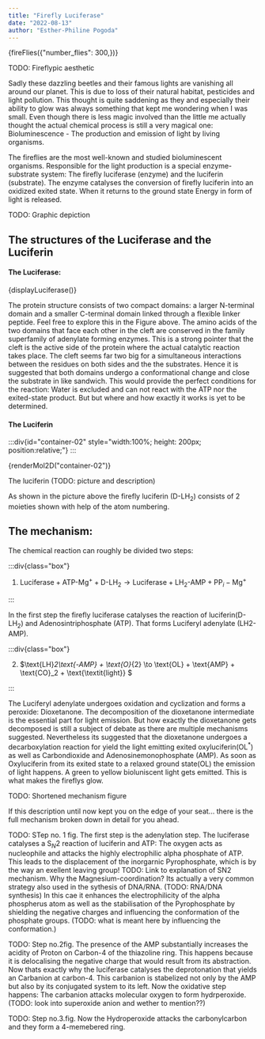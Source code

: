 ```yaml
---
title: "Firefly Luciferase"
date: "2022-08-13"
author: "Esther-Philine Pogoda"
---
```


{fireFlies({"number_flies": 300,})}

TODO: Fireflypic aesthetic

Sadly these dazzling beetles and their famous lights are vanishing all around our planet.
This is due to loss of their natural habitat, pesticides and light pollution. This thought is quite saddening as they and especially their ability to glow was always something that kept me wondering when I was small.
Even though there is less magic involved than the little me actually thought the actual chemical process is still a very magical one:
Bioluminescence - The production and emission of light by living organisms.

The fireflies are the most well-known and studied bioluminescent organisms. Responsible for the light production is a special enzyme-substrate system: The firefly luciferase (enzyme) and the luciferin (substrate).
The enzyme catalyses the conversion of firefly luciferin into an oxidized exited state. When it returns to the ground state Energy in form of light is released.

TODO: Graphic depiction

<div
  id="container-01"
  className={"mol-container"}
  style={{
    width: "100%",
    height: "600px",
    position: "relative",
  }}
></div>

## The structures of the Luciferase and the Luciferin

#### The Luciferase:

{displayLuciferase()}

The protein structure consists of two compact domains: a larger N-terminal domain and a smaller C-terminal domain linked through a flexible linker peptide. Feel free to explore this in the Figure above.
The amino acids of the two domains that face each other in the cleft are conserved in the family superfamily of adenylate forming enzymes.
This is a strong pointer that the cleft is the active side of the protein where the actual catalytic reaction takes place. The cleft seems far two big for a simultaneous interactions between the residues on both sides and the the substrates.
Hence it is suggested that both domains undergo a conformational change and close the substrate in like sandwich.
This would provide the perfect conditions for the reaction: Water is excluded and can not react with the ATP nor the exited-state product.
But but where and how exactly it works is yet to be determined.

#### The Luciferin

:::div{id="container-02" style="width:100%; height: 200px; position:relative;"}
:::

<script src="/kekule.min.js"></script>

{renderMol2D("container-02")}

The luciferin (TODO: picture and description)

As shown in the picture above the firefly luciferin (D-LH$_2$) consists of 2 moieties shown with help of the atom numbering.

## The mechanism:

The chemical reaction can roughly be divided two steps:

:::div{class="box"}

1. $\text{Luciferase} + \text{ATP-Mg}^+ + \text{D-LH}_2 \to \text{Luciferase} + \text{LH}_2\text{-AMP} + \text{PP}_i-\text{Mg}^+$

:::

In the first step the firefly luciferase catalyses the reaction of luciferin(D-LH$_2$) and Adenosintriphosphate (ATP). That forms Luciferyl adenylate (LH2-AMP).

:::div{class="box"}

2. $\text{LH}_2\text{-AMP} + \text{O}_{2} \to \text{OL} + \text{AMP} + \text{CO}_2 + \text{\textit{light}} $

:::

The Luciferyl adenylate undergoes oxidation and cyclization and forms a peroxide: Dioxetanone. The decomposition of the dioxetanone intermediate is the essential part for light emission.
But how exactly the dioxetanone gets decomposed is still a subject of debate as there are multiple mechanisms suggested. Nevertheless its suggested
that the dioxetanone undergoes a decarboxylation reaction for yield the light emitting exited oxyluciferin(OL$^*$) as well as Carbondioxide and Adenosinemonophosphate (AMP).
As soon as Oxyluciferin from its exited state to a relaxed ground state(OL) the emission of light happens.
A green to yellow bioluniscent light gets emitted. This is what makes the fireflys glow.

TODO: Shortened mechanism figure

If this description until now kept you on the edge of your seat... there is the full mechanism broken down in detail for you ahead. 

TODO: STep no. 1 fig.
The first step is the adenylation step. The luciferase catalyses a S$_N$2 reaction of luciferin and ATP: The oxygen acts as nucleophile and 
attacks the highly electrophilic alpha phosphate of ATP. This leads to the displacement of the inorgarnic Pyrophosphate, which is by the way an exellent leaving group!
TODO: Link to explanation of SN2 mechanism.
Why the Magnesium-coordination?
Its actually a very common strategy also used in the sythesis of DNA/RNA. (TODO: RNA/DNA synthesis)
In this cae it enhances the electrophilicity of the alpha phospherus atom as well as the stabilisation of the Pyrophosphate by shielding the negative charges and
influencing the conformation of the phosphate groups. (TODO: what is meant here by influencing the conformation.)

TODO: Step no.2fig.
The presence of the AMP substantially increases the acidity of Proton on Carbon-4 of the thiazoline ring. 
This happens because it is delocalising the negative charge that would result from its abstraction.
Now thats exactly why the luciferase catalyses the deprotonation that yields an Carbanion at carbon-4. This carbanion is stabelized not only by the AMP but also by
its conjugated system to its left.
Now the oxidative step happens: The carbanion attacks molecular oxygen to form hydrperoxide. (TODO: look into superoxide anion and wether to mention??)


TODO: Step no.3.fig.
Now the Hydroperoxide attacks the carbonylcarbon and they form a 4-memebered ring.



